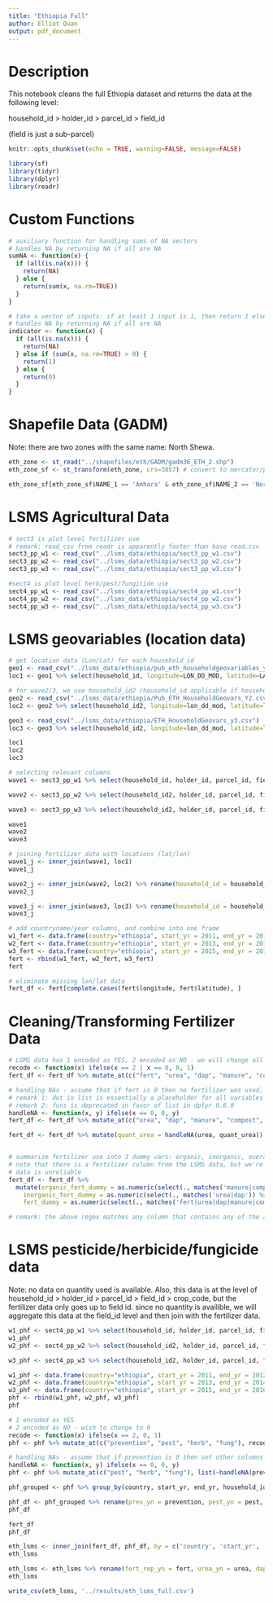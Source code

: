 ```yaml
---
title: "Ethiopia Full"
author: Elliot Quan
output: pdf_document
---
```


# Description
This notebook cleans the full Ethiopia dataset and returns the data at the following level: 

household_id > holder_id > parcel_id > field_id

(field is just a sub-parcel)


```r
knitr::opts_chunk$set(echo = TRUE, warning=FALSE, message=FALSE)
```

```r
library(sf)
library(tidyr)
library(dplyr)
library(readr)
```

# Custom Functions
```r
# auxiliary function for handling sums of NA vectors
# handles NA by returning NA if all are NA
sumNA <- function(x) {
  if (all(is.na(x))) {
    return(NA)
  } else {
    return(sum(x, na.rm=TRUE))
  }
}

# take a vector of inputs: if at least 1 input is 1, then return 1 else 0.
# handles NA by returning NA if all are NA
indicator <- function(x) {
  if (all(is.na(x))) {
    return(NA)
  } else if (sum(x, na.rm=TRUE) > 0) {
    return(1)
  } else {
    return(0)
  }
}

```



# Shapefile Data (GADM)
Note: there are two zones with the same name: North Shewa. 
```r
eth_zone <- st_read("../shapefiles/eth/GADM/gadm36_ETH_2.shp")
eth_zone_sf <- st_transform(eth_zone, crs=3857) # convert to mercator/planar (3857)
```

```r
eth_zone_sf[eth_zone_sf$NAME_1 == 'Amhara' & eth_zone_sf$NAME_2 == 'North Shewa', 'NAME_2'] 
```


# LSMS Agricultural Data
```r
# sect3 is plot level fertilizer use
# remark: read_csv from readr is apparently faster than base read.csv
sect3_pp_w1 <- read_csv("../lsms_data/ethiopia/sect3_pp_w1.csv")
sect3_pp_w2 <- read_csv("../lsms_data/ethiopia/sect3_pp_w2.csv") 
sect3_pp_w3 <- read_csv("../lsms_data/ethiopia/sect3_pp_w3.csv")

#sect4 is plot level herb/pest/fungicide use
sect4_pp_w1 <- read_csv("../lsms_data/ethiopia/sect4_pp_w1.csv")
sect4_pp_w2 <- read_csv("../lsms_data/ethiopia/sect4_pp_w2.csv")
sect4_pp_w3 <- read_csv("../lsms_data/ethiopia/sect4_pp_w3.csv")
```



# LSMS geovariables (location data)

```r
# get location data (Lon/Lat) for each household_id
geo1 <- read_csv("../lsms_data/ethiopia/pub_eth_householdgeovariables_y1.csv")
loc1 <- geo1 %>% select(household_id, longitude=LON_DD_MOD, latitude=LAT_DD_MOD)

# for wave2/3, we use household_id2 (household_id applicable if household was sampled from wave1)
geo2 <- read_csv("../lsms_data/ethiopia/Pub_ETH_HouseholdGeovars_Y2.csv")
loc2 <- geo2 %>% select(household_id2, longitude=lon_dd_mod, latitude=lat_dd_mod)

geo3 <- read_csv("../lsms_data/ethiopia/ETH_HouseholdGeovars_y3.csv")
loc3 <- geo3 %>% select(household_id2, longitude=lon_dd_mod, latitude=lat_dd_mod)

loc1
loc2
loc3
```



```r
# selecting relevant columns 
wave1 <- sect3_pp_w1 %>% select(household_id, holder_id, parcel_id, field_id, region=saq01, zone=saq02, fert=pp_s3q14, urea=pp_s3q15, dap=pp_s3q18, manure=pp_s3q21, compost=pp_s3q23, organic_fert=pp_s3q25, quant_urea=pp_s3q16_a, quant_dap=pp_s3q19_a, area=pp_s3q05_a) %>% drop_na(fert, household_id)

wave2 <- sect3_pp_w2 %>% select(household_id2, holder_id, parcel_id, field_id, region=saq01, zone=saq02, fert=pp_s3q14, urea=pp_s3q15, dap=pp_s3q18, manure=pp_s3q21, compost=pp_s3q23, organic_fert=pp_s3q25, quant_urea=pp_s3q16_a, quant_dap=pp_s3q19_a, area=pp_s3q05_a) %>% drop_na(fert, household_id2)

wave3 <- sect3_pp_w3 %>% select(household_id2, holder_id, parcel_id, field_id, region=saq01, zone=saq02, fert=pp_s3q14, urea=pp_s3q15, dap=pp_s3q18, manure=pp_s3q21, compost=pp_s3q23, organic_fert=pp_s3q25, quant_urea=pp_s3q16, quant_dap=pp_s3q19, area=pp_s3q05_a) %>% drop_na(fert, household_id2)

wave1
wave2
wave3
```



```r
# joining fertilizer data with locations (lat/lon)
wave1_j <- inner_join(wave1, loc1) 
wave1_j

wave2_j <- inner_join(wave2, loc2) %>% rename(household_id = household_id2)
wave2_j

wave3_j <- inner_join(wave3, loc3) %>% rename(household_id = household_id2)
wave3_j
```



```r
# add countryname/year columns, and combine into one frame
w1_fert <- data.frame(country="ethiopia", start_yr = 2011, end_yr = 2012, wave1_j, stringsAsFactors = F) 
w2_fert <- data.frame(country="ethiopia", start_yr = 2013, end_yr = 2014, wave2_j, stringsAsFactors = F)
w3_fert <- data.frame(country="ethiopia", start_yr = 2015, end_yr = 2016, wave3_j, stringsAsFactors = F)
fert <- rbind(w1_fert, w2_fert, w3_fert)
fert
```

```r
# eliminate missing lon/lat data 
fert_df <- fert[complete.cases(fert$longitude, fert$latitude), ]
```




# Cleaning/Transforming Fertilizer Data

```r
# LSMS data has 1 encoded as YES, 2 encoded as NO - we will change all 2s to 0s
recode <- function(x) ifelse(x == 2 | x == 0, 0, 1)
fert_df <- fert_df %>% mutate_at(c("fert", "urea", "dap", "manure", "compost", "organic_fert"), recode)

# handling NAs - assume that if fert is 0 then no fertilizer was used, so set other columns to 0
# remark 1: dot in list is essentially a placeholder for all variables that we want to pass to it
# remark 2: funs is deprecated in favor of list in dplyr 0.8.0
handleNA <- function(x, y) ifelse(x == 0, 0, y)
fert_df <- fert_df %>% mutate_at(c("urea", "dap", "manure", "compost", "organic_fert", "quant_urea", "quant_dap"), list(~handleNA(fert, .)))

fert_df <- fert_df %>% mutate(quant_urea = handleNA(urea, quant_urea)) %>% mutate(quant_dap = handleNA(dap, quant_dap))


# summarize fertilizer use into 3 dummy vars: organic, inorganic, overall
# note that there is a fertilizer column from the LSMS data, but we're creating our own just in case the
# data is unreliable
fert_df <- fert_df %>%
  mutate(organic_fert_dummy = as.numeric(select(., matches('manure|compost|organic_fert')) %>% rowSums(na.rm=TRUE) > 0),
    inorganic_fert_dummy = as.numeric(select(., matches('urea|dap')) %>% rowSums(na.rm=TRUE) > 0),
    fert_dummy = as.numeric(select(., matches('fert|urea|dap|manure|compost')) %>% rowSums(na.rm=TRUE) >0))

# remark: the above regex matches any column that contains any of the above words, which may not be desirable later on (i.e. if we want to add quantity data only). however, it doesn't matter if quantity is counted into the indicator, so we'll leave it as is. 
```









# LSMS pesticide/herbicide/fungicide data

Note: no data on quantity used is available. Also, this data is at the level of household_id > holder_id > parcel_id > field_id > crop_code, but the fertilizer data only goes up to field id. since no quantity is availible, we will aggregate this data at the field_id level and then join with the fertilizer data.

```r
w1_phf <- sect4_pp_w1 %>% select(household_id, holder_id, parcel_id, field_id, prevention=pp_s4q04, pest=pp_s4q05, herb=pp_s4q06, fung=pp_s4q07) %>% drop_na(household_id, prevention) 
w1_phf
w2_phf <- sect4_pp_w2 %>% select(household_id2, holder_id, parcel_id, field_id, prevention=pp_s4q04, pest=pp_s4q05, herb=pp_s4q06, fung=pp_s4q07) %>% drop_na(household_id2, prevention) %>% rename(household_id = household_id2)

w3_phf <- sect4_pp_w3 %>% select(household_id2, holder_id, parcel_id, field_id, prevention=pp_s4q04, pest=pp_s4q05, herb=pp_s4q06, fung=pp_s4q07) %>% drop_na(household_id2, prevention) %>% rename(household_id = household_id2)
```

```r
w1_phf <- data.frame(country="ethiopia", start_yr = 2011, end_yr = 2012, w1_phf, stringsAsFactors = F) 
w2_phf <- data.frame(country="ethiopia", start_yr = 2013, end_yr = 2014, w2_phf, stringsAsFactors = F)
w3_phf <- data.frame(country="ethiopia", start_yr = 2015, end_yr = 2016, w3_phf, stringsAsFactors = F)
phf <- rbind(w1_phf, w2_phf, w3_phf)
phf
```


```r
# 1 encoded as YES
# 2 encoded as NO - wish to change to 0
recode <- function(x) ifelse(x == 2, 0, 1)
phf <- phf %>% mutate_at(c("prevention", "pest", "herb", "fung"), recode)

# handling NAs - assume that if prevention is 0 then set other columns to 0
handleNA <- function(x, y) ifelse(x == 0, 0, y)
phf <- phf %>% mutate_at(c("pest", "herb", "fung"), list(~handleNA(prevention, .)) )

```

```r
phf_grouped <- phf %>% group_by(country, start_yr, end_yr, household_id, holder_id, parcel_id, field_id) %>% summarize_all(indicator)
```

```r
phf_df <- phf_grouped %>% rename(prev_yn = prevention, pest_yn = pest, herb_yn = herb, fung_yn = fung)
phf_df
```




```r
fert_df
phf_df
```


```r
eth_lsms <- inner_join(fert_df, phf_df, by = c('country', 'start_yr', 'end_yr', 'household_id', 'holder_id', 'parcel_id', 'field_id'))
eth_lsms
```

```r
eth_lsms <- eth_lsms %>% rename(fert_rep_yn = fert, urea_yn = urea, dap_yn = dap, manure_yn = manure, compost_yn = compost, ofert_rep_yn = organic_fert, ofert_yn = organic_fert_dummy, iofert_yn = inorganic_fert_dummy, fert_yn = fert_dummy) %>% select(-c('area', 'longitude', 'latitude'), c('area', 'longitude', 'latitude'))
eth_lsms
```


```r
write_csv(eth_lsms, '../results/eth_lsms_full.csv')
```


